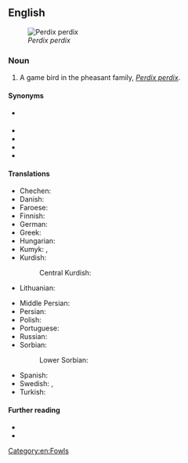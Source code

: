==English==
[[File:Perdix_perdix_(Marek_Szczepanek).jpg|thumb|''Perdix perdix'']]

===Noun===
{{en-noun}}

# A game bird in the pheasant family, ''[[Perdix perdix]]''.

====Synonyms====
* {{l|en|attagen}} {{q|obsolete}}
* {{l|en|Englishman}}
* {{l|en|English partridge}}
* {{l|en|hun}}
* {{l|en|Hungarian partridge}}

====Translations====
{{trans-top|''Perdix perdix''}}
* Chechen: {{t|ce|бецамеъ}}
* Danish: {{t+|da|agerhøne|c}}
* Faroese: {{t|fo|akurhøna|f}}
* Finnish: {{t+|fi|peltopyy}}
* German: {{t+|de|Rebhuhn|n}}
* Greek: {{t|el|καμπίσια πέρδικα|f}}
* Hungarian: {{t+|hu|fogoly}}
* Kumyk: {{t|kum|къакъма}}, {{t|kum|чил}}
* Kurdish:
*: Central Kurdish: {{t|ckb|زِڕەکەو}}
* Lithuanian: {{t+|lt|kurapka}}
{{trans-mid}}
* Middle Persian: {{t|pal|𐭲𐭩𐭧𐭥𐭪|tr=tīhōg|sc=Phli}}
* Persian: {{t+|fa|تیهو|tr=tihu|sc=fa-Arab}}
* Polish: {{t+|pl|kuropatwa|f}}
* Portuguese: {{t|pt|perdiz-cinzenta|f}}
* Russian: {{t|ru|се́рая куропа́тка|f}}
* Sorbian:
*: Lower Sorbian: {{t|dsb|kurwota|f}}
* Spanish: {{t|es|perdiz pardilla|f}}
* Swedish: {{t+|sv|rapphöna|c}}, {{t+|sv|åkerhöna|c}}
* Turkish: {{t+|tr|çil keklik}}
{{trans-bottom}}

====Further reading====
* {{pedialite}}
* {{specieslite|Perdix perdix}}

[[Category:en:Fowls]]
